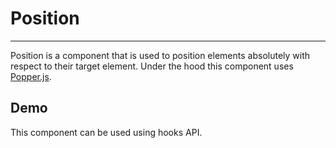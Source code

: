
<Meta of={PositionStories} />

# Position

---

Position is a component that is used to position elements absolutely
with respect to their target element. Under the hood this component
uses [Popper.js](https://popper.js.org/).

## Demo
This component can be used using hooks API.

<ToggleCanvas of={PositionStories.Simple} sourceState="shown" />
